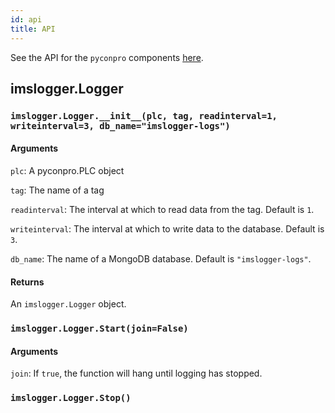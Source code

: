 ```yaml
---
id: api
title: API
---
```


See the API for the `pyconpro` components [here](/docs/python/pyconpro/api).

## imslogger.Logger

### `imslogger.Logger.__init__(plc, tag, readinterval=1, writeinterval=3, db_name="imslogger-logs")`

#### Arguments

`plc`: A pyconpro.PLC object

`tag`: The name of a tag

`readinterval`: The interval at which to read data from the tag. Default is `1`.

`writeinterval`: The interval at which to write data to the database. Default is `3`.

`db_name`: The name of a MongoDB database. Default is `"imslogger-logs"`.

#### Returns

An `imslogger.Logger` object.


### `imslogger.Logger.Start(join=False)`

#### Arguments

`join`: If `true`, the function will hang until logging has stopped.


### `imslogger.Logger.Stop()`